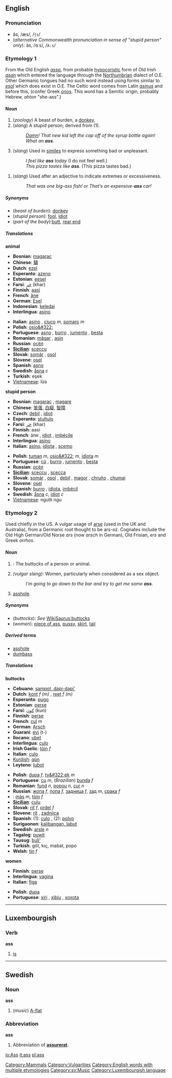 {{wikipedia}}
==English==

===Pronunciation===
*ăs, /æs/, /<tt>{s</tt>/
*(''alternative Commonwealth pronunciation in sense of "stupid person" only''): äs, /ɑːs/, /<tt>A:s</tt>/

===Etymology 1===
From the Old English ''[[assa]]'', from probable [[hypocoristic]] form of Old Irish ''[[asan]]'' which entered the language through the [[Northumbrian]] dialect of O.E. Other Germanic tongues had no such word instead using forms similar to ''[[esol]]'' which does exist in O.E.
The Celtic word comes from Latin ''[[asinus]]'' and before this, (confer Greek ''[[onos]]''.  This word has a Semitic origin, probably Hebrew, ''ahton'' "she-ass".)

====Noun====
{{en-noun-reg-es}}

# (''zoology'') A beast of burden, a [[donkey]].
# (''slang'') A stupid person; derived from (1).
#:''[[Damn]]! That new kid left the cap off of the syrup bottle again!  What an '''ass'''.''
# (''slang'') Used in [[simile]]s to express something bad or unpleasant.
#:''I feel like '''ass''' today'' (I do not feel well.)
#:''This pizza tastes like '''ass'''.'' (This pizza tastes bad.)
<!--the "buttocks" definition has a different etymology - see below-->
# (''slang'') Used after an adjective to indicate extremes or excessiveness. 
#:''That was one big-ass fish!''  or  ''That's an expensive-'''ass''' car!'' 

=====Synonyms=====
*(''beast of burden''): [[donkey]]
*(''stupid person''): [[fool]], [[idiot]]
*(''part of the body''):[[butt]], [[rear end]]

=====Translations=====

'''animal'''
{{top}}
*'''Bosnian''': [[magarac]] {{m}}
*'''Chinese''': [[驢]]
*'''Dutch''': [[ezel]] {{m}}
*'''Esperanto''': [[azeno]]
*'''Estonian''': [[eesel]]
*'''Farsi''': [[خر]] (khar)
*'''Finnish''': [[aasi]]
*'''French''': [[âne]] {{m}}
*'''German''': [[Esel]]
*'''Indonesian''': [[keledai]]
*'''Interlingua''': [[asino]]
{{mid}}
*'''Italian''': [[asino]] {{m}}, [[ciuco]] ''m'', [[somaro]] ''m''
*'''Polish''':  [[osio&#322;]] {{m}}
*'''Portuguese''': [[asno]] {{m}}, [[burro]] {{m}},  [[jumento]] {{m}}, [[besta]] {{f}}
*'''Romanian''': [[măgar]] {{m}}, [[asin]] {{m}}
*'''Russian''': [[осёл]] {{m}}
*'''[[Sicilian]]''': [[sceccu]] {{m}}
*'''Slovak''': [[somár]] {{m}}, [[osol]] {{m}}
*'''Slovene''': [[osel]] {{m}}
*'''Spanish''': [[asno]] {{m}}
*'''Swedish''': [[åsna]] ''c''
*'''Turkish''': eşek
*[[Vietnamese]]: lừa
{{bottom}}

'''stupid person'''
{{top}}
*'''Bosnian''': [[magarac]] {{m}}, [[magare]]
*'''Chinese''': [[笨蛋]], [[白癡]], [[智障]]
*'''Czech''': [[debil]] {{m}}, [[idiot]] {{m}}
*'''Esperanto''': [[stultulo]]
*'''Farsi''': [[خر]] (khar)
*'''Finnish''': aasi
*'''French''': âne {{m}}, [[idiot]] {{m}}, [[imbécile]] {{m}}
*'''Interlingua''': [[asino#Interlingua|asino]]
*'''Italian''': [[asino#Italian|asino]], [[idiota]] {{m}}, [[scemo]] {{m}}
{{mid}}
*'''Polish''': [[tuman]] ''m'', [[osio&#322;]] ''m'', [[idiota]] ''m''
*'''Portuguese''': [[cú]] {{m}}, [[burro]] {{m}}, [[jumento]] {{m}}, [[besta]] {{f}}
*'''Russian''': [[осёл]] {{m}}
*'''[[Sicilian]]''': [[sceccu]] {{m}}, [[scecca]] {{f}}
*'''Slovak''': [[somár]] {{m}}, [[osol]] {{m}}, [[debil]] {{m}}, [[magor]] {{m}}, [[chruňo]] {{m}}, [[chumaj]] {{m}}
*'''Slovene''': [[osel]] {{m}}
*'''Spanish''': [[burro]] {{m}}, [[idiota]], [[imbécil]]
*'''Swedish''': [[åsna]] ''c'', [[idiot#Swedish|idiot]] ''c''
*[[Vietnamese]]: người ngu
{{bottom}}

===Etymology 2===
Used chiefly in the US.  A vulgar usage of [[arse]] (used in the UK and Australia), from a Germanic root thought to be ars-oz. Cognates include the Old High German/Old Norse ''ars'' (now ''arsch'' in German), Old Frisian, ''ers'' and Greek ''orrhos''.

====Noun====
{{en-noun-reg-es}}

# {{slang}}: The buttocks of a person or animal.
# ''(vulgar slang):'' Women, particularly when considered as a sex object.
#:''I'm going to go down to the bar and try to get me some '''ass'''.''
# [[asshole]].

=====Synonyms=====
*(''buttocks''): ''See'' [[WikiSaurus:buttocks]]
*(''women''): [[piece of ass]], [[pussy]], [[skirt]], [[tail]]

=====Derived terms=====
*[[asshole]]
*[[dumbass]]

=====Translations=====

'''buttocks'''
{{top}}
*'''Cebuano''': [[sampot, dapi-dapi']]
*'''Dutch''': [[kont]] ''f (m)'' , [[reet]] ''f (m)''
*'''Esperanto''': [[pugo]]
*'''Estonian''': [[perse]]
*'''Farsi''': [[كون]] (kun)
*'''Finnish''': [[perse]]
*'''French''': [[cul]] ''m''
*'''German''': [[Arsch]]
*'''Guarani''': [[evi]] (t-)
*'''Ilocano''': [[ubet]]
*'''Interlingua''': [[culo#Interlingua|culo]]
*'''Irish Gaelic''': [[tóin]] ''f''
*'''Italian''': [[culo#Italian|culo]] {{m}}
*[[Kurdish]]: [[qûn]] 
*'''Leyteno''': [[lubot]]
{{mid}}
*'''Polish''': [[dupa]] ''f'', [[ty&#322;ek]] ''m''
*'''Portuguese''': [[cu]] ''m'', (''Brazilian'') [[bunda]] ''f''
*'''Romanian''': [[fund#Romanian|fund]] ''n'', [[popou]] ''n'', [[cur#Romanian|cur]] ''n''
*'''Russian''': [[жопа]] ''f'', [[попа]] ''f'', [[задница]] ''f'', [[зад]] ''m'', [[срака]] ''f''
*'''{{gd}}''': [[màs]] ''m'', [[tòin]] ''f''
*'''[[Sicilian]]''': [[culu]] {{m}}
*'''Slovak''': [[riť]] ''f'', [[prdel]] ''f''
*'''Slovene''': [[rit]] {{m}}, [[zadnjica]] {{f}}
*'''Spanish''': (1): [[culo#Spanish|culo]] {{m}}, (2): [[polvo]] {{m}}
*'''Surigaonon''': [[kalibangan, labut]]
*'''Swedish''': [[arsle]] ''n''
*'''Tagalog''': [[puwit]]
*'''Tausug''': [[buli']]
*'''Turkish''': göt, kıç, mabat, popo
*'''Welsh''': [[tin#Welsh|tin]] ''f''
{{bottom}}

'''women'''
{{top}}
*'''Finnish''': [[perse]]
*'''Interlingua''': [[vagina#Interlingua|vagina]]
*'''Italian''': [[figa]] {{f}}
{{mid}}
*'''Polish''': [[dupa]] {{f}}
*'''Portuguese''': [[xiri]] {{m}}, [[xibiu]] {{m}}, [[xoxota]] {{f}}
{{bottom}}

----

==Luxembourgish==
===Verb===
'''ass'''

# [[is]]

----

==Swedish==
===Noun===
'''ass'''

#(''music'') [[A-flat]]

===Abbreviation===
'''ass'''

# Abbreviation of '''[[assurerat]]'''.

[[Category:Mammals]]
[[Category:Vulgarities]]
[[Category:English words with multiple etymologies]]
[[Category:sv:Music]]
[[Category:Luxembourgish language]]

[[io:Ass]]
[[it:ass]]
[[pl:ass]]